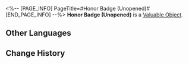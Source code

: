 <%-- [PAGE_INFO]
PageTitle=#Honor Badge (Unopened)#
[END_PAGE_INFO] --%>
{{Item Infobox
|id          = 300104
|image       = Item Honor Badge (Unopened).png
|type        = Valuable Object
|invCategory = Valuables
|rarity      = 4
|effect      = An unopened treasure. Use it to upgrade the Nameless Glory to the Nameless Medal.
|description = 
}}
'''Honor Badge (Unopened)''' is a [[Valuable Object]].

==Other Languages==
{{Other Languages
|en   = Honor Badge (Unopened)
|zhs  = 荣勋授章（未拆封)
|zht  = 榮勳授章（未拆封）
|ja   = 栄誉の勲章（未開封）
|ko   = 영광의 훈장 (미개봉)
|es   = Insignia de honor (sin abrir)
|fr   = Badge d'honneur (scellé)
|ru   = Значок чести (не открыто)
|th   = ตราแห่งเกียรติภูมิ (ยังไม่เปิด)
|vi   = Huân Chương Vinh Dự (Chưa mở)
|de   = Ehrenmedaille (ungeöffnet)
|id   = Honor Badge (Belum Dibuka)
|pt   = Insígnia de Honra (Não Aberta)
}}

==Change History==
{{Change History|2.0}}